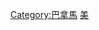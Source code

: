 {{Catnav|頁面分類|地理|国家|按國家分類|各國人物}}
{{Catnav|頁面分類|各種主題的頁面分類|按國家分類|各國人物}}
{{Catnav|頁面分類|人物|各國人物}}
{{Commons category|People of Panama}}

[[Category:巴拿馬|Category:巴拿馬]]
[[Category:各國人物|美]]